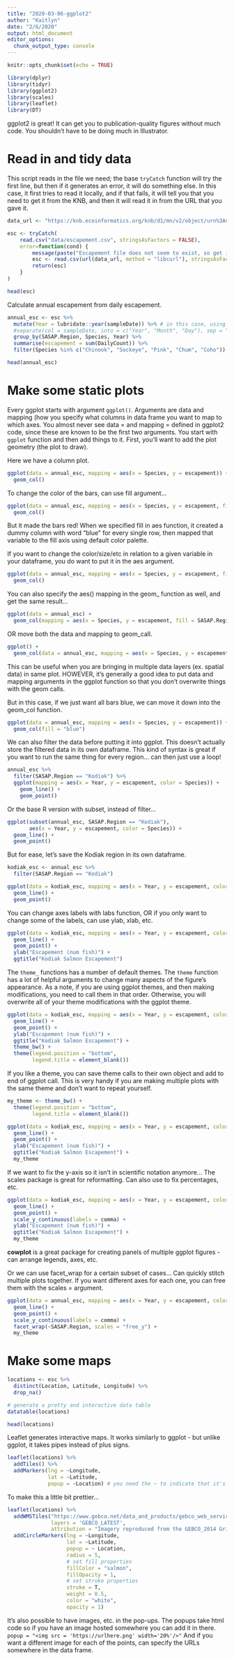 ```yaml
---
title: "2020-03-06-ggplot2"
author: "Kaitlyn"
date: "2/6/2020"
output: html_document
editor_options: 
  chunk_output_type: console
---
```


```r
knitr::opts_chunk$set(echo = TRUE)
```

```r
library(dplyr)
library(tidyr)
library(ggplot2)
library(scales)
library(leaflet)
library(DT)
```

ggplot2 is great! It can get you to publication-quality figures without much code. You shouldn't have to be doing much in Illustrator.

# Read in and tidy data

This script reads in the file we need; the base `tryCatch` function will try the first line, but then if it generates an error, it will do something else. In this case, it first tries to read it locally, and if that fails, it will tell you that you need to get it from the KNB, and then it will read it in from the URL that you gave it.
```r
data_url <- "https://knb.ecoinformatics.org/knb/d1/mn/v2/object/urn%3Auuid%3Af119a05b-bbe7-4aea-93c6-85434dcb1c5e"

esc <- tryCatch(
    read.csv("data/escapement.csv", stringsAsFactors = FALSE),
    error=function(cond) {
        message(paste("Escapement file does not seem to exist, so get it from the KNB."))
        esc <- read.csv(url(data_url, method = "libcurl"), stringsAsFactors = FALSE)
        return(esc)
    }
)

head(esc)
```

Calculate annual escapement from daily escapement.
```r
annual_esc <- esc %>% 
  mutate(Year = lubridate::year(sampleDate)) %>% # in this case, using lubridate (better than separate in alternative line below)
  #separate(col = sampleDate, into = c("Year", "Month", "Day"), sep = "-", remove = TRUE) %>% 
  group_by(SASAP.Region, Species, Year) %>% 
  summarise(escapement = sum(DailyCount)) %>% 
  filter(Species %in% c("Chinook", "Sockeye", "Pink", "Chum", "Coho")) # more efficient to use %in% than a bunch of or statements with |

head(annual_esc)
```

# Make some static plots

Every ggplot starts with argument `ggplot()`. Arguments are data and mapping (how you specify what columns in data frame you want to map to which axes. You almost never see data = and mapping = defined in ggplot2 code, since these are known to be the first two arguments. You start with `ggplot` function and then add things to it. First, you'll want to add the plot geometry (the plot to draw).

Here we have a column plot.
```r
ggplot(data = annual_esc, mapping = aes(x = Species, y = escapement)) + 
  geom_col()
```

To change the color of the bars, can use fill argument...
```r
ggplot(data = annual_esc, mapping = aes(x = Species, y = escapement, fill = "blue")) + 
  geom_col()
```
But it made the bars red! When we specified fill in aes function, it created a dummy column with word "blue" for every single row, then mapped that variable to the fill axis using default color palette. 

If you want to change the color/size/etc in relation to a given variable in your dataframe, you do want to put it in the aes argument. 
```r
ggplot(data = annual_esc, mapping = aes(x = Species, y = escapement, fill = SASAP.Region)) + 
  geom_col()
```

You can also specify the aes() mapping in the geom_ function as well, and get the same result...
```r
ggplot(data = annual_esc) + 
  geom_col(mapping = aes(x = Species, y = escapement, fill = SASAP.Region))
```

OR move both the data and mapping to geom_call. 
```r
ggplot() + 
  geom_col(data = annual_esc, mapping = aes(x = Species, y = escapement, fill = SASAP.Region))
```

This can be useful when you are bringing in multiple data layers (ex. spatial data) in same plot. HOWEVER, it's generally a good idea to put data and mapping arguments in the ggplot function so that you don't overwrite things with the geom calls.

But in this case, if we just want all bars blue, we can move it down into the geom_col function.
```r
ggplot(data = annual_esc, mapping = aes(x = Species, y = escapement)) + 
  geom_col(fill = "blue")
```

We can also filter the data before putting it into ggplot. This doesn't actually store the filtered data in its own dataframe. This kind of syntax is great if you want to run the same thing for every region... can then just use a loop!
```r
annual_esc %>% 
  filter(SASAP.Region == "Kodiak") %>% 
  ggplot(mapping = aes(x = Year, y = escapement, color = Species)) + 
    geom_line() +
    geom_point()
```

Or the base R version with subset, instead of filter...
```r
ggplot(subset(annual_esc, SASAP.Region == "Kodiak"), 
       aes(x = Year, y = escapement, color = Species)) + 
  geom_line() +
  geom_point()
```

But for ease, let's save the Kodiak region in its own dataframe.
```r
kodiak_esc <- annual_esc %>% 
  filter(SASAP.Region == "Kodiak")

ggplot(data = kodiak_esc, mapping = aes(x = Year, y = escapement, color = Species)) +
  geom_line() +
  geom_point()
```

You can change axes labels with labs function, OR if you only want to change some of the labels, can use ylab, xlab, etc.
```r
ggplot(data = kodiak_esc, mapping = aes(x = Year, y = escapement, color = Species)) +
  geom_line() +
  geom_point() +
  ylab("Escapement (num fish)") +
  ggtitle("Kodiak Salmon Escapement")
```

The `theme_` functions has a number of default themes. The `theme` function has a lot of helpful arguments to change many aspects of the figure's appearance. As a note, if you are using ggplot themes, and then making modifications, you need to call them in that order. Otherwise, you will overwrite all of your theme modifications with the ggplot theme.
```r
ggplot(data = kodiak_esc, mapping = aes(x = Year, y = escapement, color = Species)) +
  geom_line() +
  geom_point() +
  ylab("Escapement (num fish)") +
  ggtitle("Kodiak Salmon Escapement") + 
  theme_bw() +
  theme(legend.position = "bottom",
        legend.title = element_blank())
```

If you like a theme, you can save theme calls to their own object and add to end of ggplot call. This is very handy if you are making multiple plots with the same theme and don't want to repeat yourself.
```r
my_theme <- theme_bw() +
  theme(legend.position = "bottom",
        legend.title = element_blank())

ggplot(data = kodiak_esc, mapping = aes(x = Year, y = escapement, color = Species)) +
  geom_line() +
  geom_point() +
  ylab("Escapement (num fish)") +
  ggtitle("Kodiak Salmon Escapement") + 
  my_theme
```

If we want to fix the y-axis so it isn't in scientific notation anymore... The scales package is great for reformatting. Can also use to fix percentages, etc.
```r
ggplot(data = kodiak_esc, mapping = aes(x = Year, y = escapement, color = Species)) +
  geom_line() +
  geom_point() +
  scale_y_continuous(labels = comma) +
  ylab("Escapement (num fish)") +
  ggtitle("Kodiak Salmon Escapement") + 
  my_theme
```

**cowplot** is a great package for creating panels of multiple ggplot figures - can arrange legends, axes, etc. 

Or we can use facet_wrap for a certain subset of cases... Can quickly stitch multiple plots together. If you want different axes for each one, you can free them with the scales = argument.

```r
ggplot(data = annual_esc, mapping = aes(x = Year, y = escapement, color = Species)) +
  geom_line() +
  geom_point() +
  scale_y_continuous(labels = comma) + 
  facet_wrap(~SASAP.Region, scales = "free_y") +
  my_theme
```


# Make some maps

```r
locations <- esc %>% 
  distinct(Location, Latitude, Longitude) %>% 
  drop_na()

# generate a pretty and interactive data table
datatable(locations)

head(locations)
```

Leaflet generates interactive maps. It works similarly to ggplot - but unlike ggplot, it takes pipes instead of plus signs.
```r
leaflet(locations) %>% 
  addTiles() %>% 
  addMarkers(lng = ~Longitude, 
             lat = ~Latitude, 
             popup = ~Location) # you need the ~ to indicate that it's modeled on that argument, or mapping to it
```

To make this a little bit prettier...
```r
leaflet(locations) %>% 
  addWMSTiles("https://www.gebco.net/data_and_products/gebco_web_services/web_map_service/mapserv?",
              layers = 'GEBCO_LATEST',
              attribution = "Imagery reproduced from the GEBCO_2014 Grid, version 20150318, www.gebco.net") %>%
  addCircleMarkers(lng = ~Longitude,
                   lat = ~Latitude,
                   popup = ~ Location,
                   radius = 5,
                   # set fill properties
                   fillColor = "salmon",
                   fillOpacity = 1,
                   # set stroke properties
                   stroke = T,
                   weight = 0.5,
                   color = "white",
                   opacity = 1)
```

It's also possible to have images, etc. in the pop-ups. The popups take html code so if you have an image hosted somewhere you can add it in there.
`popup = "<img src = 'https://urlhere.png' width='20%'/>"`
And if you want a different image for each of the points, can specify the URLs somewhere in the data frame.
